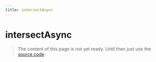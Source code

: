 ```yaml
---
title: intersectAsync
---
```


# intersectAsync

> The content of this page is not yet ready. Until then just use the [source code](https://github.com/fabian-hiller/valibot/blob/main/library/src/schemas/intersect/intersectAsync.ts).
